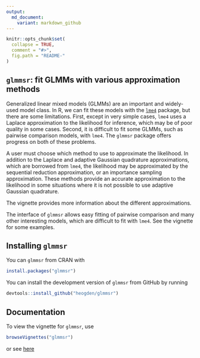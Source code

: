```yaml
---
output:
  md_document:
    variant: markdown_github
---
```


<!-- README.md is generated from README.Rmd. Please edit that file -->

```r
knitr::opts_chunk$set(
  collapse = TRUE,
  comment = "#>",
  fig.path = "README-"
)
```
## `glmmsr`: fit GLMMs with various approximation methods

Generalized linear mixed models (GLMMs) are an important and widely-used model 
class. In R, we can fit these models with the 
[`lme4`](https://github.com/lme4/lme4) package, but there are some
limitations. First, except in very simple cases, `lme4` uses a Laplace 
approximation to the likelihood for inference, which may be of poor quality in 
some cases. Second, it is difficult to fit some GLMMs, such as pairwise 
comparison models, with `lme4`. 
The `glmmsr` package offers progress on both of these problems. 

A user must choose which method to use to approximate
the likelihood. In addition
to the Laplace and adaptive Gaussian quadrature approximations,
which are borrowed from `lme4`, the likelihood may
be approximated by the sequential reduction approximation, 
or an importance sampling approximation. These methods
provide an accurate approximation to the likelihood in some situations
where it is not possible to use adaptive Gaussian quadrature.

The vignette provides more information about the different
approximations.

The interface of `glmmsr` allows easy fitting of pairwise comparison 
and many other interesting 
models, which are difficult to fit with `lme4`.
See the vignette for some examples.

## Installing `glmmsr`

You can `glmmsr` from CRAN with
```r
install.packages("glmmsr")
```

You can install the development version of `glmmsr` 
from GitHub by running
```r
devtools::install_github("heogden/glmmsr")
```

## Documentation

To view the vignette for `glmmsr`, use
```r
browseVignettes("glmmsr")
```
or see [here](https://cran.r-project.org/web/packages/glmmsr/vignettes/glmmsr-vignette.pdf)
